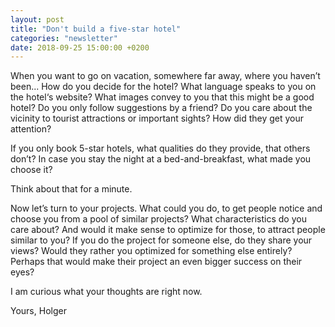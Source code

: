```yaml
---
layout: post
title: "Don't build a five-star hotel"
categories: "newsletter"
date: 2018-09-25 15:00:00 +0200
---
```


When you want to go on vacation, somewhere far away, where you haven’t been... How do you decide for the hotel? What language speaks to you on the hotel‘s website? What images convey to you that this might be a good hotel? Do you only follow suggestions by a friend? Do you care about the vicinity to tourist attractions or important sights? How did they get your attention?
<!--more-->
If you only book 5-star hotels, what qualities do they provide, that others don’t?
In case you stay the night at a bed-and-breakfast, what made you choose it?

Think about that for a minute.

Now let’s turn to your projects. What could you do, to get people notice and choose you from a pool of similar projects? What characteristics do you care about? And would it make sense to optimize for those, to attract people similar to you?
If you do the project for someone else, do they share your views? Would they rather you optimized for something else entirely? Perhaps that would make their project an even bigger success on their eyes?

I am curious what your thoughts are right now.

Yours,
Holger
